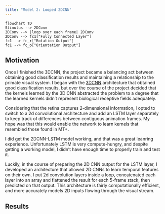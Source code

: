 ```yaml
---
title: "Model 2: Looped 2DCNN"
---
```


```mermaid
flowchart TD
Stimulus --> 2DConv
2DConv --> |loop over each frame| 2DConv
2DConv --> fc1["Fully Connected Layer"]
fc1 --> fc_r["Rotation Output"]
fc1 --> fc_o["Orientation Output"]
```

## Motivation
Once I finished the 3DCNN, the project became a balancing act between obtaining good classification results and maintaining a relationship to the primate visual system. I began with the [3DCNN](3dcnn.qmd) architecture that obtained good classification results, but over the course of the project decided that the kernels learned by the 3D CNN abstracted the problem to a degree that the learned kernels didn’t represent biological receptive fields adequately. 

Considering that the retina captures 2-dimensional information, I opted to switch to a 2d convolutional architecture and add an LSTM layer separately to keep track of differences between contiguous animation frames. My hope was that this would enable the network to learn kernels that resembled those found in MT+.

I did get the 2DCNN-LSTM model working, and that was a great leanring experience. Unfortunately LSTM is very compute-hungry, and despite getting a working model, I didn’t have enough time to properly train and test it. 

Luckily, in the course of preparing the 2D CNN output for the LSTM layer, I developed an architecture that allowed 2D CNNs to learn temporal features on their own. I put 2d convolution layers inside a loop, concatenated each layer into an array and flattened the result for each 5-frame stack, then predicted on that output. This architecture is fairly computationally efficient, and more accurately models 2D inputs flowing through the visual stream.

## Results